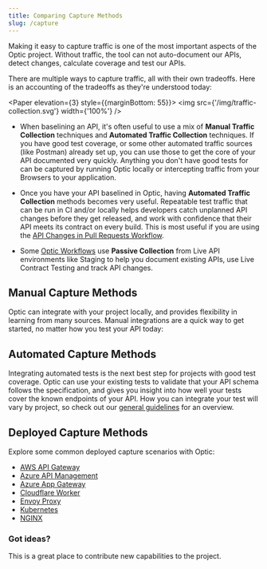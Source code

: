```yaml
---
title: Comparing Capture Methods
slug: /capture
---
```



Making it easy to capture traffic is one of the most important aspects of the Optic project. Without traffic, the tool can not auto-document our APIs, detect changes, calculate coverage and test our APIs.

There are multiple ways to capture traffic, all with their own tradeoffs. Here is an accounting of the tradeoffs as they're understood today:

<Paper elevation={3} style={{marginBottom: 55}}>
  <img src={'/img/traffic-collection.svg'} width={'100%'} />
</Paper>

- When baselining an API, it's often useful to use a mix of **Manual Traffic Collection** techniques and **Automated Traffic Collection** techniques. If you have good test coverage, or some other automated traffic sources (like Postman) already set up, you can use those to get the core of your API documented very quickly. Anything you don't have good tests for can be captured by running Optic locally or intercepting traffic from your Browsers to your application.

- Once you have your API baselined in Optic, having **Automated Traffic Collection** methods becomes very useful. Repeatable test traffic that can be run in CI and/or locally helps developers catch unplanned API changes before they get released, and work with confidence that their API meets its contract on every build. This is most useful if you are using the [API Changes in Pull Requests Workflow](/workflows/apis-in-pull-requests).

- Some [Optic Workflows](/workflows) use **Passive Collection** from Live API environments like Staging to help you document existing APIs, use Live Contract Testing and track API changes.


## Manual Capture Methods

Optic can integrate with your project locally, and provides flexibility in learning from many sources. Manual integrations are a quick way to get started, no matter how you test your API today:

  <ShowAllFrameworks/>

## Automated Capture Methods

Integrating automated tests is the next best step for projects with good test coverage. Optic can use your existing tests to validate that your API schema follows the specification, and gives you insight into how well your tests cover the known endpoints of your API. How you can integrate your test will vary by project, so check out our [general guidelines](/tools/general-guidelines) for an overview.

## Deployed Capture Methods

<Beta />

Explore some common deployed capture scenarios with Optic:

- [AWS API Gateway](/reference/real-environments/aws-api-gateway)
- [Azure API Management](/reference/real-environments/azure-api-management)
- [Azure App Gateway](/reference/real-environments/azure-app-gateway)
- [Cloudflare Worker](/reference/real-environments/cloudflare-worker)
- [Envoy Proxy](/reference/real-environments/envoy-proxy)
- [Kubernetes](/reference/real-environments/kubernetes)
- [NGINX](/reference/real-environments/nginx)

### Got ideas?

This is a great place to contribute new capabilities to the project.
